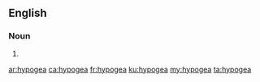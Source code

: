 ==English==

===Noun===
{{head|en|plural}}

# {{plural of|hypogeum|lang=en}}

[[ar:hypogea]]
[[ca:hypogea]]
[[fr:hypogea]]
[[ku:hypogea]]
[[my:hypogea]]
[[ta:hypogea]]